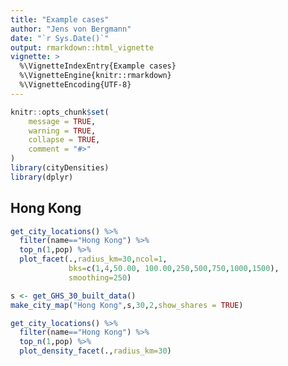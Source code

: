 ```yaml
---
title: "Example cases"
author: "Jens von Bergmann"
date: "`r Sys.Date()`"
output: rmarkdown::html_vignette
vignette: >
  %\VignetteIndexEntry{Example cases}
  %\VignetteEngine{knitr::rmarkdown}
  %\VignetteEncoding{UTF-8}
---
```


```r
knitr::opts_chunk$set(
	message = TRUE,
	warning = TRUE,
	collapse = TRUE,
	comment = "#>"
)
library(cityDensities)
library(dplyr)
```


## Hong Kong
```r
get_city_locations() %>% 
  filter(name=="Hong Kong") %>% 
  top_n(1,pop) %>%
  plot_facet(.,radius_km=30,ncol=1,
             bks=c(1,4,50.00, 100.00,250,500,750,1000,1500),
             smoothing=250)
```

```r
s <- get_GHS_30_built_data()
make_city_map("Hong Kong",s,30,2,show_shares = TRUE)
```


```r
get_city_locations() %>% 
  filter(name=="Hong Kong") %>% 
  top_n(1,pop) %>%
  plot_density_facet(.,radius_km=30)
```




